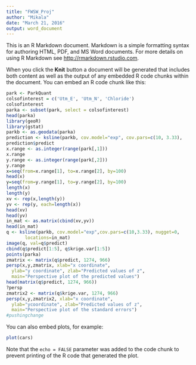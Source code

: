 ```yaml
---
title: "FWSW_Proj"
author: "Mikala"
date: "March 21, 2016"
output: word_document
---
```


This is an R Markdown document. Markdown is a simple formatting syntax for authoring HTML, PDF, and MS Word documents. For more details on using R Markdown see <http://rmarkdown.rstudio.com>.

When you click the **Knit** button a document will be generated that includes both content as well as the output of any embedded R code chunks within the document. You can embed an R code chunk like this:

```r

park <- ParkQuant
colsofinterest = c('Utm_E', 'Utm_N', 'Chloride')
colsofinterest 
parka <- subset(park, select = colsofinterest)
head(parka)
library(geoR)
library(gstat)
parkb <- as.geodata(parka)
prediction <- ksline(parkb, cov.model="exp", cov.pars=c(10, 3.33),                        nugget=0, locations=c(332640,795600))
prediction$predict
x.range <- as.integer(range(park[,1]))
x.range
y.range <- as.integer(range(park[,2]))
y.range
x=seq(from=x.range[1], to=x.range[2], by=100)
head(x)
y=seq(from=y.range[1], to=y.range[2], by=100)
length(x)
length(y)
xv <- rep(x,length(y))
yv <- rep(y, each=length(x))
head(xv)
head(yv)
in_mat <- as.matrix(cbind(xv,yv))
head(in_mat)
q <- ksline(parkb, cov.model="exp",cov.pars=c(10,3.33), nugget=0,
       locations=in_mat)
image(q, val=q$predict)
cbind(q$predict[1:5], q$krige.var[1:5])
points(parka)
zmatrix <- matrix(q$predict, 1274, 966)
persp(x,y,zmatrix, xlab="x coordinate",
  ylab="y coordinate", zlab="Predicted values of z",
  main="Perspective plot of the predicted values")
head(matrix(q$predict, 1274, 966))
?persp
zmatrix2 <- matrix(q$krige.var, 1274, 966)
persp(x,y,zmatrix2, xlab="x coordinate",
  ylab="ycoordinate", zlab="Predicted values of z",
  main="Perspective plot of the standard errors")
#pushingchange
```

You can also embed plots, for example:

```r
plot(cars)
```

Note that the `echo = FALSE` parameter was added to the code chunk to prevent printing of the R code that generated the plot.
